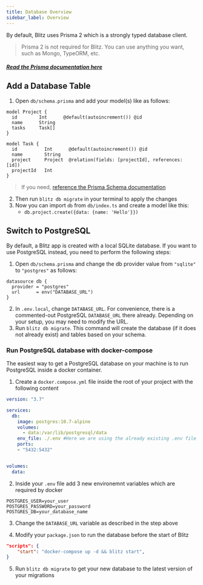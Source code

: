 ```yaml
---
title: Database Overview
sidebar_label: Overview
---
```


By default, Blitz uses Prisma 2 which is a strongly typed database client.

> Prisma 2 is not required for Blitz. You can use anything you want, such as Mongo, TypeORM, etc.

##### [Read the Prisma documentation here](https://www.prisma.io/docs/understand-prisma/introduction)

## Add a Database Table

1. Open `db/schema.prisma` and add your model(s) like as follows:

```prisma
model Project {
  id        Int      @default(autoincrement()) @id
  name      String
  tasks     Task[]
}

model Task {
  id          Int      @default(autoincrement()) @id
  name        String
  project     Project  @relation(fields: [projectId], references: [id])
  projectId   Int
}
```

> If you need, [reference the Prisma Schema documentation](https://www.prisma.io/docs/reference/tools-and-interfaces/prisma-schema/data-model)

2. Then run `blitz db migrate` in your terminal to apply the changes
3. Now you can import `db` from `db/index.ts` and create a model like this:
   - `db.project.create({data: {name: 'Hello'}})`

## Switch to PostgreSQL

By default, a Blitz app is created with a local SQLite database. If you want to use PostgreSQL instead, you need to perform the following steps:

1. Open `db/schema.prisma` and change the db provider value from `"sqlite"` to `"postgres"` as follows:

```prisma
datasource db {
  provider = "postgres"
  url      = env("DATABASE_URL")
}
```

2. In `.env.local`, change `DATABASE_URL`. For convenience, there is a commented-out PostgreSQL `DATABASE_URL` there already. Depending on your setup, you may need to modify the URL.
3. Run `blitz db migrate`. This command will create the database (if it does not already exist) and tables based on your schema.

### Run PostgreSQL database with docker-compose

The easiest way to get a PostgreSQL database on your machine is to run PostgreSQL inside a docker container.

1. Create a `docker.compose.yml` file inside the root of your project with the following content

```yaml
version: "3.7"

services:
  db:
    image: postgres:10.7-alpine
    volumes:
      - data:/var/lib/postgresql/data
    env_file: ./.env #Here we are using the already existing .env file
    ports:
    - "5432:5432"


volumes:
  data:
```

2. Inside your `.env` file add 3 new environemnt variables which are required by docker

```text
POSTGRES_USER=your_user
POSTGRES_PASSWORD=your_password
POSTGRES_DB=your_database_name
```

3. Change the `DATABASE_URL` variable as described in the step above

4. Modify your `package.json` to run the database before the start of Blitz

```json
"scripts": {
    "start": "docker-compose up -d && blitz start",
}
```

5. Run `blitz db migrate` to get your new database to the latest version of your migrations
